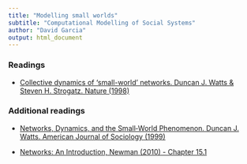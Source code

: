 ```yaml
---
title: "Modelling small worlds"
subtitle: "Computational Modelling of Social Systems"
author: "David Garcia"
output: html_document
---
```


### Readings

- [Collective dynamics of ‘small-world’ networks. Duncan J. Watts & Steven H. Strogatz. Nature (1998)](https://www.nature.com/articles/30918)

### Additional readings

- [Networks, Dynamics, and the Small‐World Phenomenon. Duncan J. Watts. American Journal of Sociology (1999)](https://www.jstor.org/stable/10.1086/210318?seq=1)

- [Networks: An Introduction, Newman (2010) - Chapter 15.1 ](https://oxford.universitypressscholarship.com/view/10.1093/acprof:oso/9780199206650.001.0001/acprof-9780199206650-chapter-15)
